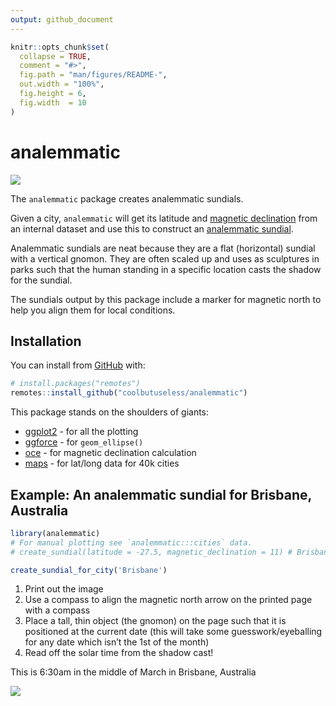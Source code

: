 ```yaml
---
output: github_document
---
```


<!-- README.md is generated from README.Rmd. Please edit that file -->

```r
knitr::opts_chunk$set(
  collapse = TRUE,
  comment = "#>",
  fig.path = "man/figures/README-",
  out.width = "100%", 
  fig.height = 6,
  fig.width  = 10
)
```
# analemmatic

<!-- badges: start -->
![](https://img.shields.io/badge/status-done-blue.svg)
<!-- badges: end -->


The `analemmatic` package creates analemmatic sundials.

Given a city, `analemmatic` will get its latitude and [magnetic declination](https://en.wikipedia.org/wiki/Magnetic_declination)
from an internal dataset and use this to construct an [analemmatic sundial](https://en.wikipedia.org/wiki/Analemmatic_sundial).

Analemmatic sundials are neat because they are a flat (horizontal) sundial with a vertical gnomon. They are often scaled up
and uses as sculptures in parks such that the human standing in a specific location casts the shadow for the sundial.

The sundials output by this package include a marker for magnetic north to help you align them for local conditions.

## Installation

You can install from [GitHub](https://github.com/coolbutuseless/analemmatic) with:

``` r
# install.packages("remotes")
remotes::install_github("coolbutuseless/analemmatic")
```

This package stands on the shoulders of giants:

* [ggplot2](https://cran.r-project.org/package=ggplot2) - for all the plotting
* [ggforce](https://cran.r-project.org/package=ggforce) - for `geom_ellipse()`
* [oce](https://cran.r-project.org/package=oce) - for magnetic declination calculation
* [maps](https://cran.r-project.org/package=maps) - for lat/long data for 40k cities


## Example: An analemmatic sundial for Brisbane, Australia

```r
library(analemmatic)
# For manual plotting see `analemmatic:::cities` data.
# create_sundial(latitude = -27.5, magnetic_declination = 11) # Brisbane

create_sundial_for_city('Brisbane')
```


1. Print out the image
2. Use a compass to align the magnetic north arrow on the printed page with a compass
3. Place a tall, thin object (the gnomon) on the page such that it is positioned at the current date (this will take some
guesswork/eyeballing for any date which isn't the 1st of the month)
4. Read off the solar time from the shadow cast!

This is 6:30am in the middle of March in Brisbane, Australia

<img src = 'man/figures/sunrise2.jpg'>



